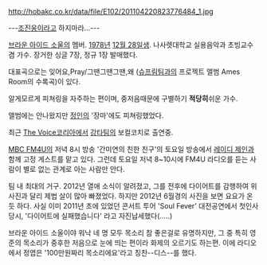 http://hobakc.co.kr/data/file/E102/201104220823776484_1.jpg

---[[조진웅]]이라고 하지마라...---

[[브라운 아이드 소울]]의 멤버.
[[1978년]] [[12월 28일]]생. 나사렛대학교 실용음악과 초빙교수 겸 가수. 장거한
싱글 7장, 정규 1장 발매했다.

대표곡으로는 잊어요,Pray/그땐그땐그땐,왜 ([[슈프림팀]]과의 프로젝트 앨범 Ames Room의 수록곡)이 있다.

알게모르게 피쳐링을 자주하는 편이며, 중저음때문에 구별하기 '''적당히'''쉬운 가수.

앨범에는 안나왔지만 [[정인]]의 '장마'에도 피쳐링했었다.

최근 [[The Voice]]코리아에서 [[강타]]팀의 보컬코치로 출연중.

[[MBC FM4U]]의 저녁 8시 방송 '간미연의 친한 친구'의 토요일 방송에서 [[레이디 제인]]과 함께 고정 게스트를 맡고 있다. 그런데 토요일 저녁 8~10시에 FM4U 라디오를 듣는 사람이 별로 없는 관계로 아는 사람만 안다.

팀 내 최대의 거구. 2012년 열애 소식이 알려졌고, 그를 전후에 다이어트를 감행하여 위사진과 달리 제법 살이 많아 빠졌었다. 하지만 2012년 6월경의 사진을 보면 요요가 온 듯 하다. 사실 이미 2011년 초에 있었던 콘서트 투어 'Soul Fever' 대전공연에서 첫인사 당시, '다이어트에 실패했습니다' 라고 자진납세했다(.....)

브라운 아이드 소울이야 워낙 네 명 모두 목소리 참 좋은걸로 유명하지만, 
그 중 특히 영준의 목소리가 중후한 저음으로 눈에 띄는 편이라 화제의 오르기도 하는편.
이에 라디오에서 정엽은 '100만원짜리 목소리에요'라고 칭찬--디스--를 했다.
